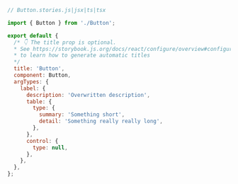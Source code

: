 ```js
// Button.stories.js|jsx|ts|tsx

import { Button } from './Button';

export default {
  /* 👇 The title prop is optional.
  * See https://storybook.js.org/docs/react/configure/overview#configure-story-loading
  * to learn how to generate automatic titles
  */
  title: 'Button',
  component: Button,
  argTypes: {
    label: {
      description: 'Overwritten description',
      table: {
        type: {
          summary: 'Something short',
          detail: 'Something really really long',
        },
      },
      control: {
        type: null,
      },
    },
  },
};
```